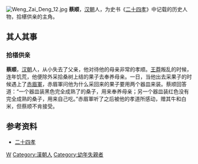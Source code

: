{{Otheruses|other=同名足球运动员|蔡顺 (足球运动员)}}
[[File:Weng_Zai_Deng_12.jpg|thumb]]
'''蔡顺'''，[[汉朝|汉朝]]人，为史书《[[二十四孝|二十四孝]]》中记载的历史人物，拾椹供亲的主角。

== 其人其事 ==
=== 拾椹供亲 ===
'''蔡顺'''，[[汉朝|汉朝]]人，从小失去了父亲，他对待他的母亲非常的孝顺。[[王莽|王莽]]叛乱的时候，连年饥荒，他便除外采拾桑树上结的果子去奉养母亲。一日，当他出去采果子的时候遇上了[[赤眉軍|赤眉軍]]，赤眉軍问他为什么采回来的果子要用两个器皿来装。蔡顺回答道：“一个器皿装黑色完全成熟了的桑子，用来奉养母亲；另一个器皿装红色没有完全成熟的桑子，用来自己吃。”赤眉軍听了之后被他的孝道所感动，赠其牛和白米，但蔡顺不肯接受。

== 参考资料 ==
*[[二十四孝|二十四孝]]

{{二十四孝}}

[[Category:二十四孝|W]]
[[Category:漢朝人|Category:漢朝人]]
[[Category:幼年失親者|Category:幼年失親者]]